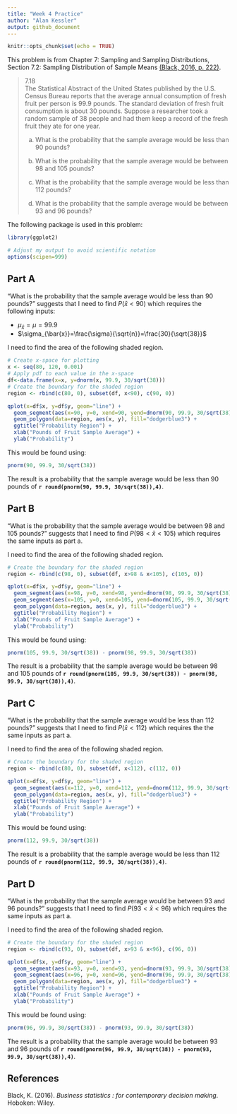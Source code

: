 ```yaml
---
title: "Week 4 Practice"
author: "Alan Kessler"
output: github_document
---
```


```r
knitr::opts_chunk$set(echo = TRUE)
```

This problem is from Chapter 7: Sampling and Sampling Distributions, Section 7.2: Sampling Distribution of Sample Means [(Black, 2016, p. 222)](#ref).

>7.18  
The Statistical Abstract of the United States published by the U.S. Census Bureau reports that the average annual consumption of fresh fruit per person is 99.9 pounds. The standard deviation of fresh fruit consumption is about 30 pounds. Suppose a researcher took a random sample of 38 people and had them keep a record of the fresh fruit they ate for one year.
>
>a. What is the probability that the sample average would be less than 90 pounds?
>
>b. What is the probability that the sample average would be between 98 and 105 pounds?
>
>c. What is the probability that the sample average would be less than 112 pounds?
>
>d. What is the probability that the sample average would be between 93 and 96 pounds?

The following package is used in this problem:

```r
library(ggplot2)

# Adjust my output to avoid scientific notation
options(scipen=999)
```

## Part A

"What is the probability that the sample average would be less than 90 pounds?" suggests that I need to find $P(\bar{x}<90)$ which requires the following inputs:

* $\mu_{\bar{x}}=\mu=99.9$
* $\sigma_{\bar{x}}=\frac{\sigma}{\sqrt{n}}=\frac{30}{\sqrt{38}}$

I need to find the area of the following shaded region.

```r
# Create x-space for plotting
x <- seq(80, 120, 0.001)   
# Apply pdf to each value in the x-space
df<-data.frame(x=x, y=dnorm(x, 99.9, 30/sqrt(38)))
# Create the boundary for the shaded region
region <- rbind(c(80, 0), subset(df, x<90), c(90, 0))

qplot(x=df$x, y=df$y, geom="line") +
  geom_segment(aes(x=90, y=0, xend=90, yend=dnorm(90, 99.9, 30/sqrt(38)))) +
  geom_polygon(data=region, aes(x, y), fill="dodgerblue3") +
  ggtitle("Probability Region") +
  xlab("Pounds of Fruit Sample Average") +
  ylab("Probability")
```

This would be found using:

```r
pnorm(90, 99.9, 30/sqrt(38))
```

The result is a probability that the sample average would be less than 90 pounds of **`r round(pnorm(90, 99.9, 30/sqrt(38)),4)`**.

## Part B

"What is the probability that the sample average would be between 98 and 105 pounds?" suggests that I need to find $P(98<\bar{x}<105)$ which requires the same inputs as part a.

I need to find the area of the following shaded region.

```r
# Create the boundary for the shaded region
region <- rbind(c(98, 0), subset(df, x>98 & x<105), c(105, 0))

qplot(x=df$x, y=df$y, geom="line") +
  geom_segment(aes(x=98, y=0, xend=98, yend=dnorm(98, 99.9, 30/sqrt(38)))) +
  geom_segment(aes(x=105, y=0, xend=105, yend=dnorm(105, 99.9, 30/sqrt(38)))) +
  geom_polygon(data=region, aes(x, y), fill="dodgerblue3") +
  ggtitle("Probability Region") +
  xlab("Pounds of Fruit Sample Average") +
  ylab("Probability")
```

This would be found using:

```r
pnorm(105, 99.9, 30/sqrt(38)) - pnorm(98, 99.9, 30/sqrt(38))
```

The result is a probability that the sample average would be between 98 and 105 pounds of **`r round(pnorm(105, 99.9, 30/sqrt(38)) - pnorm(98, 99.9, 30/sqrt(38)),4)`**.

## Part C

"What is the probability that the sample average would be less than 112 pounds?" suggests that I need to find $P(\bar{x}<112)$ which requires the the same inputs as part a.

I need to find the area of the following shaded region.

```r
# Create the boundary for the shaded region
region <- rbind(c(80, 0), subset(df, x<112), c(112, 0))

qplot(x=df$x, y=df$y, geom="line") +
  geom_segment(aes(x=112, y=0, xend=112, yend=dnorm(112, 99.9, 30/sqrt(38)))) +
  geom_polygon(data=region, aes(x, y), fill="dodgerblue3") +
  ggtitle("Probability Region") +
  xlab("Pounds of Fruit Sample Average") +
  ylab("Probability")
```

This would be found using:

```r
pnorm(112, 99.9, 30/sqrt(38))
```

The result is a probability that the sample average would be less than 112 pounds of **`r round(pnorm(112, 99.9, 30/sqrt(38)),4)`**.

## Part D

"What is the probability that the sample average would be between 93 and 96 pounds?" suggests that I need to find $P(93<\bar{x}<96)$ which requires the same inputs as part a.

I need to find the area of the following shaded region.

```r
# Create the boundary for the shaded region
region <- rbind(c(93, 0), subset(df, x>93 & x<96), c(96, 0))

qplot(x=df$x, y=df$y, geom="line") +
  geom_segment(aes(x=93, y=0, xend=93, yend=dnorm(93, 99.9, 30/sqrt(38)))) +
  geom_segment(aes(x=96, y=0, xend=96, yend=dnorm(96, 99.9, 30/sqrt(38)))) +
  geom_polygon(data=region, aes(x, y), fill="dodgerblue3") +
  ggtitle("Probability Region") +
  xlab("Pounds of Fruit Sample Average") +
  ylab("Probability")
```

This would be found using:

```r
pnorm(96, 99.9, 30/sqrt(38)) - pnorm(93, 99.9, 30/sqrt(38))
```

The result is a probability that the sample average would be between 93 and 96 pounds of **`r round(pnorm(96, 99.9, 30/sqrt(38)) - pnorm(93, 99.9, 30/sqrt(38)),4)`**.

## References {#ref}

Black, K. (2016). *Business statistics : for contemporary decision making*. Hoboken: Wiley.


